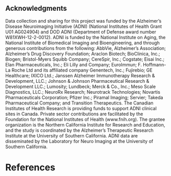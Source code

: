 
\newpage

## Acknowledgments

Data collection and sharing for this project was funded by the Alzheimer's
Disease Neuroimaging Initiative (ADNI) (National Institutes of Health Grant
U01 AG024904) and DOD ADNI (Department of Defense award number W81XWH-12-2-0012).
ADNI is funded by the National Institute on Aging, the National Institute of
Biomedical Imaging and Bioengineering, and through generous contributions from
the following: AbbVie, Alzheimer’s Association; Alzheimer’s Drug Discovery
Foundation; Araclon Biotech; BioClinica, Inc.; Biogen; Bristol-Myers Squibb
Company; CereSpir, Inc.; Cogstate; Eisai Inc.; Elan Pharmaceuticals, Inc.; Eli
Lilly and Company; EuroImmun; F. Hoffmann-La Roche Ltd and its affiliated
company Genentech, Inc.; Fujirebio; GE Healthcare; IXICO Ltd.; Janssen Alzheimer
Immunotherapy Research & Development, LLC.; Johnson & Johnson Pharmaceutical
Research & Development LLC.; Lumosity; Lundbeck; Merck & Co., Inc.; Meso Scale
Diagnostics, LLC.; NeuroRx Research; Neurotrack Technologies; Novartis
Pharmaceuticals Corporation; Pfizer Inc.; Piramal Imaging; Servier; Takeda
Pharmaceutical Company; and Transition Therapeutics. The Canadian Institutes
of Health Research is providing funds to support ADNI clinical sites in Canada.
Private sector contributions are facilitated by the Foundation for the National
Institutes of Health (www.fnih.org). The grantee organization is the Northern
California Institute for Research and Education, and the study is coordinated
by the Alzheimer’s Therapeutic Research Institute at the University of Southern
California. ADNI data are disseminated by the Laboratory for Neuro Imaging at
the University of Southern California.

\newpage

# References
